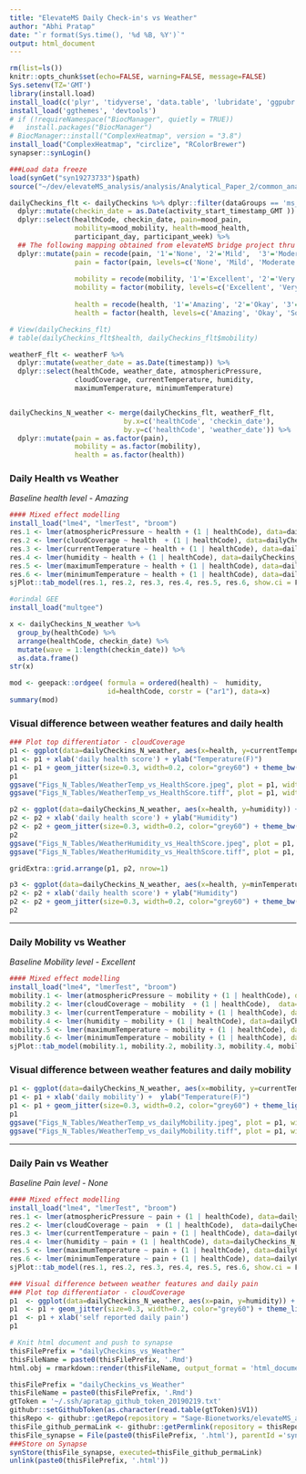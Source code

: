 ```yaml
---
title: "ElevateMS Daily Check-in's vs Weather"
author: "Abhi Pratap"
date: "`r format(Sys.time(), '%d %B, %Y')`"
output: html_document
---
```



```r
rm(list=ls())
knitr::opts_chunk$set(echo=FALSE, warning=FALSE, message=FALSE)
Sys.setenv(TZ='GMT')
library(install.load)
install_load(c('plyr', 'tidyverse', 'data.table', 'lubridate', 'ggpubr', 'synapser'))
install_load('ggthemes', 'devtools')
# if (!requireNamespace("BiocManager", quietly = TRUE))
#   install.packages("BiocManager")
# BiocManager::install("ComplexHeatmap", version = "3.8")
install_load("ComplexHeatmap", "circlize", "RColorBrewer")
synapser::synLogin()

###Load data freeze
load(synGet("syn19273733")$path)
source("~/dev/elevateMS_analysis/analysis/Analytical_Paper_2/common_analysis_functions.R")
```



```r
dailyCheckins_flt <- dailyCheckins %>% dplyr::filter(dataGroups == 'ms_patient') %>%
  dplyr::mutate(checkin_date = as.Date(activity_start_timestamp_GMT )) %>%
  dplyr::select(healthCode, checkin_date, pain=mood_pain, 
                mobility=mood_mobility, health=mood_health,
                participant_day, participant_week) %>%
  ## The following mapping obtained from elevateMS bridge project thru Larsson
  dplyr::mutate(pain = recode(pain, '1'='None', '2'='Mild',  '3'='Moderate', '4'='Severe' , '5'='Horrible'),
                pain = factor(pain, levels=c('None', 'Mild', 'Moderate', 'Severe' ,'Horrible')),
                
                mobility = recode(mobility, '1'='Excellent', '2'='Very Good', '3'='Good', '4'='Not Great', '5'='Horrible'),
                mobility = factor(mobility, levels=c('Excellent', 'Very Good', 'Good', 'Not Great', 'Horrible')),
                
                health = recode(health, '1'='Amazing', '2'='Okay', '3'='So-So', '4'='Not Great', '5'='Horrible'),
                health = factor(health, levels=c('Amazing', 'Okay', 'So-So', 'Not Great', 'Horrible')))

# View(dailyCheckins_flt)
# table(dailyCheckins_flt$health, dailyCheckins_flt$mobility)

weatherF_flt <- weatherF %>%
  dplyr::mutate(weather_date = as.Date(timestamp)) %>%
  dplyr::select(healthCode, weather_date, atmosphericPressure, 
                cloudCoverage, currentTemperature, humidity, 
                maximumTemperature, minimumTemperature)


dailyCheckins_N_weather <- merge(dailyCheckins_flt, weatherF_flt, 
                            by.x=c('healthCode', 'checkin_date'), 
                            by.y=c('healthCode', 'weather_date')) %>%
  dplyr::mutate(pain = as.factor(pain),
                mobility = as.factor(mobility),
                health = as.factor(health))
```


### Daily Health vs Weather
_Baseline health level - Amazing_
```r
#### Mixed effect modelling
install_load("lme4", "lmerTest", "broom")
res.1 <- lmer(atmosphericPressure ~ health + (1 | healthCode), data=dailyCheckins_N_weather )
res.2 <- lmer(cloudCoverage ~ health  + (1 | healthCode), data=dailyCheckins_N_weather )
res.3 <- lmer(currentTemperature ~ health + (1 | healthCode), data=dailyCheckins_N_weather )
res.4 <- lmer(humidity ~ health + (1 | healthCode), data=dailyCheckins_N_weather )
res.5 <- lmer(maximumTemperature ~ health + (1 | healthCode), data=dailyCheckins_N_weather )
res.6 <- lmer(minimumTemperature ~ health + (1 | healthCode), data=dailyCheckins_N_weather )
sjPlot::tab_model(res.1, res.2, res.3, res.4, res.5, res.6, show.ci = F)
```



```r
#orindal GEE
install_load("multgee")

x <- dailyCheckins_N_weather %>% 
  group_by(healthCode) %>%
  arrange(healthCode, checkin_date) %>%
  mutate(wave = 1:length(checkin_date)) %>%
  as.data.frame()
str(x)

mod <- geepack::ordgee( formula = ordered(health) ~  humidity, 
                        id=healthCode, corstr = ("ar1"), data=x)
summary(mod)
```


### Visual difference between weather features and daily health

```r
### Plot top differentiator - cloudCoverage
p1 <- ggplot(data=dailyCheckins_N_weather, aes(x=health, y=currentTemperature)) + geom_boxplot(width=0.6)
p1 <- p1 + xlab('daily health score') + ylab("Temperature(F)")
p1 <- p1 + geom_jitter(size=0.3, width=0.2, color="grey60") + theme_bw(base_size = 15)
p1
ggsave("Figs_N_Tables/WeatherTemp_vs_HealthScore.jpeg", plot = p1, width = 5, height = 5, dpi = 150)
ggsave("Figs_N_Tables/WeatherTemp_vs_HealthScore.tiff", plot = p1, width = 5, height = 5, dpi = 150)

p2 <- ggplot(data=dailyCheckins_N_weather, aes(x=health, y=humidity)) + geom_boxplot(width=0.6)
p2 <- p2 + xlab('daily health score') + ylab("Humidity")
p2 <- p2 + geom_jitter(size=0.3, width=0.2, color="grey60") + theme_bw(base_size = 15)
p2
ggsave("Figs_N_Tables/WeatherHumidity_vs_HealthScore.jpeg", plot = p1, width = 5, height = 5, dpi = 150)
ggsave("Figs_N_Tables/WeatherHumidity_vs_HealthScore.tiff", plot = p1, width = 5, height = 5, dpi = 150)

gridExtra::grid.arrange(p1, p2, nrow=1)

p3 <- ggplot(data=dailyCheckins_N_weather, aes(x=health, y=minTemperature)) + geom_boxplot(width=0.6)
p2 <- p2 + xlab('daily health score') + ylab("Humidity")
p2 <- p2 + geom_jitter(size=0.3, width=0.2, color="grey60") + theme_bw(base_size = 15)
p2

```




-------


### Daily Mobility vs Weather
_Baseline Mobility level - Excellent_

```r
#### Mixed effect modelling
install_load("lme4", "lmerTest", "broom")
mobility.1 <- lmer(atmosphericPressure ~ mobility + (1 | healthCode), data=dailyCheckins_N_weather )
mobility.2 <- lmer(cloudCoverage ~ mobility  + (1 | healthCode),  data=dailyCheckins_N_weather )
mobility.3 <- lmer(currentTemperature ~ mobility + (1 | healthCode), data=dailyCheckins_N_weather )
mobility.4 <- lmer(humidity ~ mobility + (1 | healthCode), data=dailyCheckins_N_weather )
mobility.5 <- lmer(maximumTemperature ~ mobility + (1 | healthCode), data=dailyCheckins_N_weather )
mobility.6 <- lmer(minimumTemperature ~ mobility + (1 | healthCode), data=dailyCheckins_N_weather )
sjPlot::tab_model(mobility.1, mobility.2, mobility.3, mobility.4, mobility.5, mobility.6, show.ci = F)
```


### Visual difference between weather features and daily mobility
```r
p1 <- ggplot(data=dailyCheckins_N_weather, aes(x=mobility, y=currentTemperature)) + geom_boxplot(width=0.6)
p1 <- p1 + xlab('daily mobility') +  ylab("Temperature(F)")
p1 <- p1 + geom_jitter(size=0.3, width=0.2, color="grey60") + theme_light(base_size = 15)
p1
ggsave("Figs_N_Tables/WeatherTemp_vs_dailyMobility.jpeg", plot = p1, width = 8, height = 6, dpi = 300)
ggsave("Figs_N_Tables/WeatherTemp_vs_dailyMobility.tiff", plot = p1, width = 8, height = 6, dpi = 300)
```


-------

### Daily Pain vs Weather
_Baseline Pain level - None_


```r
#### Mixed effect modelling
install_load("lme4", "lmerTest", "broom")
res.1 <- lmer(atmosphericPressure ~ pain + (1 | healthCode), data=dailyCheckins_N_weather )
res.2 <- lmer(cloudCoverage ~ pain  + (1 | healthCode),  data=dailyCheckins_N_weather )
res.3 <- lmer(currentTemperature ~ pain + (1 | healthCode), data=dailyCheckins_N_weather )
res.4 <- lmer(humidity ~ pain + (1 | healthCode), data=dailyCheckins_N_weather )
res.5 <- lmer(maximumTemperature ~ pain + (1 | healthCode), data=dailyCheckins_N_weather )
res.6 <- lmer(minimumTemperature ~ pain + (1 | healthCode), data=dailyCheckins_N_weather )
sjPlot::tab_model(res.1, res.2, res.3, res.4, res.5, res.6, show.ci = F)
```


```r
### Visual difference between weather features and daily pain
### Plot top differentiator - cloudCoverage
p1  <- ggplot(data=dailyCheckins_N_weather, aes(x=pain, y=humidity)) + geom_boxplot(width=0.6)
p1  <- p1 + geom_jitter(size=0.3, width=0.2, color="grey60") + theme_light(base_size = 15)
p1  <- p1 + xlab('self reported daily pain')
p1
```



```r
# Knit html document and push to synapse
thisFilePrefix = "dailyCheckins_vs_Weather"
thisFileName = paste0(thisFilePrefix, '.Rmd')
html.obj = rmarkdown::render(thisFileName, output_format = 'html_document')

thisFilePrefix = "dailyCheckins_vs_Weather"
thisFileName = paste0(thisFilePrefix, '.Rmd')
gtToken = '~/.ssh/apratap_github_token_20190219.txt'
githubr::setGithubToken(as.character(read.table(gtToken)$V1))
thisRepo <- githubr::getRepo(repository = "Sage-Bionetworks/elevateMS_analysis", ref="branch", refName='master')
thisFile_github_permaLink <- githubr::getPermlink(repository = thisRepo, repositoryPath=paste0('analysis/Analytical_Paper_2/',thisFileName))
thisFile_synapse = File(paste0(thisFilePrefix, '.html'), parentId ='syn11315047')
###Store on Synapse
synStore(thisFile_synapse, executed=thisFile_github_permaLink)
unlink(paste0(thisFilePrefix, '.html'))
```